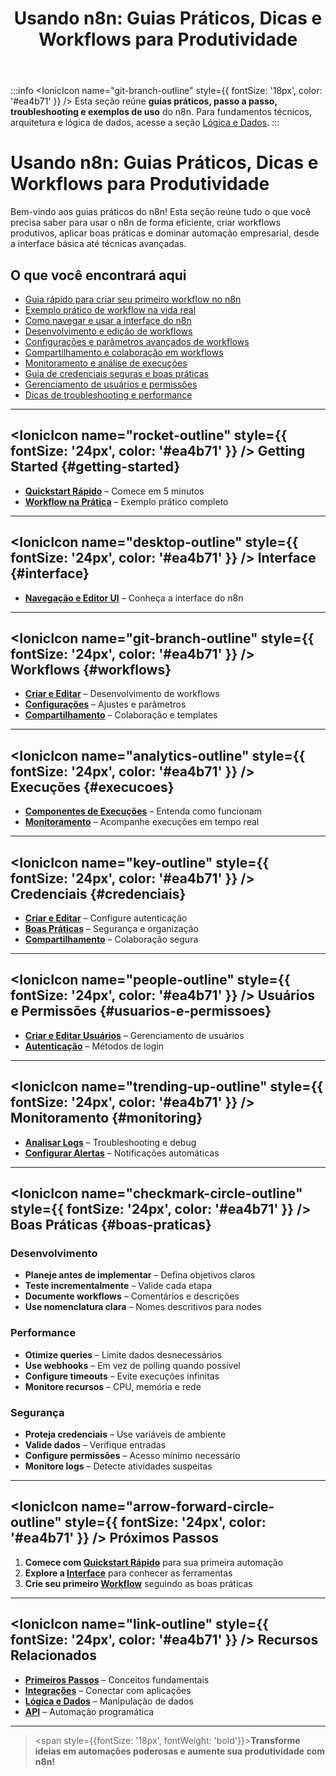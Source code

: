 ﻿---
sidebar_position: 1
title: "Usando n8n: Guias Práticos, Dicas e Workflows para Produtividade"
description: Guias práticos, dicas e exemplos para usar o n8n de forma eficiente, criar workflows produtivos e dominar automação empresarial.
keywords: [n8n, guias práticos, como usar n8n, workflows, dicas de automação, produtividade n8n, exemplos, automação empresarial, melhores práticas]
---

:::info
<IonicIcon name="git-branch-outline" style={{ fontSize: '18px', color: '#ea4b71' }} />
Esta seção reúne **guias práticos, passo a passo, troubleshooting e exemplos de uso** do n8n. Para fundamentos técnicos, arquitetura e lógica de dados, acesse a seção [Lógica e Dados](../logica-e-dados/).
:::

# Usando n8n: Guias Práticos, Dicas e Workflows para Produtividade

Bem-vindo aos guias práticos do n8n! Esta seção reúne tudo o que você precisa saber para usar o n8n de forma eficiente, criar workflows produtivos, aplicar boas práticas e dominar automação empresarial, desde a interface básica até técnicas avançadas.

## O que você encontrará aqui

- [Guia rápido para criar seu primeiro workflow no n8n](./getting-started/quickstart-rapido)
- [Exemplo prático de workflow na vida real](./getting-started/workflow-na-pratica)
- [Como navegar e usar a interface do n8n](./interface/navegacao-editor-ui)
- [Desenvolvimento e edição de workflows](./workflows/criar-editar)
- [Configurações e parâmetros avançados de workflows](./workflows/configuracoes)
- [Compartilhamento e colaboração em workflows](./workflows/compartilhamento)
- [Monitoramento e análise de execuções](./execucoes/componentes-execucoes)
- [Guia de credenciais seguras e boas práticas](./credenciais/boas-praticas)
- [Gerenciamento de usuários e permissões](./usuarios-permissoes/criar-editar-usuarios)
- [Dicas de troubleshooting e performance](./monitoring/analisar-logs)

---

## <IonicIcon name="rocket-outline" style={{ fontSize: '24px', color: '#ea4b71' }} /> Getting Started {#getting-started}

- **[Quickstart Rápido](./getting-started/quickstart-rapido)** – Comece em 5 minutos
- **[Workflow na Prática](./getting-started/workflow-na-pratica)** – Exemplo prático completo

---

## <IonicIcon name="desktop-outline" style={{ fontSize: '24px', color: '#ea4b71' }} /> Interface {#interface}

- **[Navegação e Editor UI](./interface/navegacao-editor-ui)** – Conheça a interface do n8n

---

## <IonicIcon name="git-branch-outline" style={{ fontSize: '24px', color: '#ea4b71' }} /> Workflows {#workflows}

- **[Criar e Editar](./workflows/criar-editar)** – Desenvolvimento de workflows
- **[Configurações](./workflows/configuracoes)** – Ajustes e parâmetros
- **[Compartilhamento](./workflows/compartilhamento)** – Colaboração e templates

---

## <IonicIcon name="analytics-outline" style={{ fontSize: '24px', color: '#ea4b71' }} /> Execuções {#execucoes}

- **[Componentes de Execuções](./execucoes/componentes-execucoes)** – Entenda como funcionam
- **[Monitoramento](./execucoes/)** – Acompanhe execuções em tempo real

---

## <IonicIcon name="key-outline" style={{ fontSize: '24px', color: '#ea4b71' }} /> Credenciais {#credenciais}

- **[Criar e Editar](./credenciais/criar-editar)** – Configure autenticação
- **[Boas Práticas](./credenciais/boas-praticas)** – Segurança e organização
- **[Compartilhamento](./credenciais/compartilhamento)** – Colaboração segura

---

## <IonicIcon name="people-outline" style={{ fontSize: '24px', color: '#ea4b71' }} /> Usuários e Permissões {#usuarios-e-permissoes}

- **[Criar e Editar Usuários](./usuarios-permissoes/criar-editar-usuarios)** – Gerenciamento de usuários
- **[Autenticação](./usuarios-permissoes/autenticacao)** – Métodos de login

---

## <IonicIcon name="trending-up-outline" style={{ fontSize: '24px', color: '#ea4b71' }} /> Monitoramento {#monitoring}

- **[Analisar Logs](./monitoring/analisar-logs)** – Troubleshooting e debug
- **[Configurar Alertas](./monitoring/configurar-alertas)** – Notificações automáticas

---

## <IonicIcon name="checkmark-circle-outline" style={{ fontSize: '24px', color: '#ea4b71' }} /> Boas Práticas {#boas-praticas}

### Desenvolvimento

- **Planeje antes de implementar** – Defina objetivos claros
- **Teste incrementalmente** – Valide cada etapa
- **Documente workflows** – Comentários e descrições
- **Use nomenclatura clara** – Nomes descritivos para nodes

### Performance

- **Otimize queries** – Limite dados desnecessários
- **Use webhooks** – Em vez de polling quando possível
- **Configure timeouts** – Evite execuções infinitas
- **Monitore recursos** – CPU, memória e rede

### Segurança

- **Proteja credenciais** – Use variáveis de ambiente
- **Valide dados** – Verifique entradas
- **Configure permissões** – Acesso mínimo necessário
- **Monitore logs** – Detecte atividades suspeitas

---

## <IonicIcon name="arrow-forward-circle-outline" style={{ fontSize: '24px', color: '#ea4b71' }} /> Próximos Passos

1. **Comece com [Quickstart Rápido](./getting-started/quickstart-rapido)** para sua primeira automação
2. **Explore a [Interface](./interface/)** para conhecer as ferramentas
3. **Crie seu primeiro [Workflow](./workflows/)** seguindo as boas práticas

---

## <IonicIcon name="link-outline" style={{ fontSize: '24px', color: '#ea4b71' }} /> Recursos Relacionados

- **[Primeiros Passos](../primeiros-passos/)** – Conceitos fundamentais
- **[Integrações](../integracoes/)** – Conectar com aplicações
- **[Lógica e Dados](../logica-e-dados/)** – Manipulação de dados
- **[API](../api/)** – Automação programática

---

> <span style={{fontSize: '18px', fontWeight: 'bold'}}>**Transforme ideias em automações poderosas e aumente sua produtividade com n8n!**</span>

